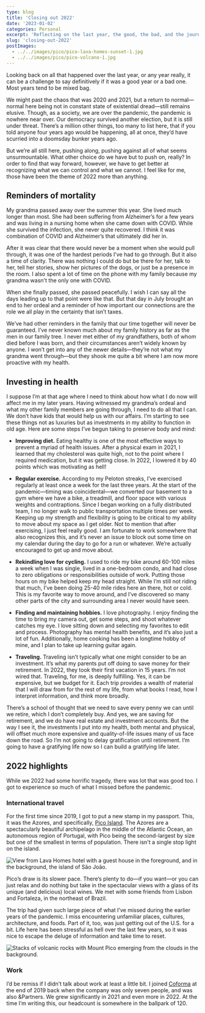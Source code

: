 ```yaml
---
type: blog
title: 'Closing out 2022'
date: '2023-01-02'
categories: Personal
excerpt: 'Reflecting on the last year, the good, the bad, and the journey forward.'
slug: 'closing-out-2022'
postImages:
  - ../../images/pico/pico-lava-homes-sunset-1.jpg
  - ../../images/pico/pico-volcano-1.jpg
---
```


Looking back on all that happened over the last year, or any year really, it can be a challenge to say definitively if it was a good year or a bad one. Most years tend to be mixed bag.

We might past the chaos that was 2020 and 2021, but a return to normal—normal here being not in constant state of existential dread—still remains elusive. Though, as a society, we are over the pandemic, the pandemic is nowhere near over. Our democracy survived another election, but it is still under threat. There’s a million other things, too many to list here, that if you told anyone four years ago would be happening, all at once, they’d have scurried into a doomsday bunker years ago.

But we’re all still here, pushing along, pushing against all of what seems unsurmountable. What other choice do we have but to push on, really? In order to find that way forward, however, we have to get better at recognizing what we can control and what we cannot. I feel like for me, those have been the theme of 2022 more than anything.

## Reminders of mortality

My grandma passed away over the summer this year. She lived much longer than most. She had been suffering from Alzheimer’s for a few years and was living in a nursing home when she came down with COVID. While she survived the infection, she never quite recovered. I think it was combination of COVID and Alzheimer’s that ultimately did her in.

After it was clear that there would never be a moment when she would pull through, it was one of the hardest periods I’ve had to go through. But it also a time of clarity. There was nothing I could do but be there for her, talk to her, tell her stories, show her pictures of the dogs, or just be a presence in the room. I also spent a lot of time on the phone with my family because my grandma wasn't the only one with COVID.

When she finally passed, she passed peacefully. I wish I can say all the days leading up to that point were like that. But that day in July brought an end to her ordeal and a reminder of how important our connections are the role we all play in the certainty that isn’t taxes.

We’ve had other reminders in the family that our time together will never be guaranteed. I’ve never known much about my family history as far as the men in our family tree. I never met either of my grandfathers, both of whom died before I was born, and their circumstances aren’t widely known by anyone. I won’t get into any of the newer details—they’re not what my grandma went through—but they shook me quite a bit where I am now more proactive with my health.

## Investing in health

I suppose I’m at that age where I need to think about how what I do now will affect me in my later years. Having witnessed my grandma’s ordeal and what my other family members are going through, I need to do all that I can. We don’t have kids that would help us with our affairs. I’m starting to see these things not as luxuries but as investments in my ability to function in old age. Here are some steps I’ve begun taking to preserve body and mind:

- **Improving diet.** Eating healthy is one of the most effective ways to prevent a myriad of health issues. After a physical exam in 2021, I learned that my cholesterol was quite high, not to the point where I required medication, but it was getting close. In 2022, I lowered it by 40 points which was motivating as hell!

- **Regular exercise.** According to my Peloton streaks, I’ve exercised regularly at least once a week for the last three years. At the start of the pandemic—timing was coincidental—we converted our basement to a gym where we have a bike, a treadmill, and floor space with various weights and contraptions. Since I began working on a fully distributed team, I no longer walk to public transportation multiple times per week. Keeping up my strength and flexibility is going to be critical to my ability to move about my space as I get older. Not to mention that after exercising, I just feel really good. I am fortunate to work somewhere that also recognizes this, and it’s never an issue to block out some time on my calendar during the day to go for a run or whatever. We’re actually encouraged to get up and move about.

- **Rekindling love for cycling.** I used to ride my bike around 60-100 miles a week when I was single, lived in a one-bedroom condo, and had close to zero obligations or responsibilities outside of work. Putting those hours on my bike helped keep my head straight. While I’m still not riding that much, I’ve been doing 25-40 mile rides here an there, hot or cold. This is my favorite way to move around, and I’ve discovered so many other parts of the city and surrounding area I never would have seen.

- **Finding and maintaining hobbies.** I love photography. I enjoy finding the time to bring my camera out, get some steps, and shoot whatever catches my eye. I love sitting down and selecting my favorites to edit and process. Photography has mental health benefits, and it’s also just a lot of fun. Additionally, home cooking has been a longtime hobby of mine, and I plan to take up learning guitar again.

- **Traveling.** Traveling isn’t typically what one might consider to be an investment. It’s what my parents put off doing to save money for their retirement. In 2022, they took their first vacation in 15 years. I’m not wired that. Traveling, for me, is deeply fulfilling. Yes, it can be expensive, but we budget for it. Each trip provides a wealth of material that I will draw from for the rest of my life, from what books I read, how I interpret information, and think more broadly.

There’s a school of thought that we need to save every penny we can until we retire, which I don’t completely buy. And yes, we are saving for retirement, and we do have real estate and investment accounts. But the way I see it, the investments I put into my health, both mental and physical, will offset much more expensive and quality-of-life issues many of us face down the road. So I’m not going to delay gratification until retirement. I’m going to have a gratifying life now so I can build a gratifying life later.

## 2022 highlights

While we 2022 had some horrific tragedy, there was lot that was good too. I got to experience so much of what I missed before the pandemic.

### International travel

For the first time since 2019, I got to put a new stamp in my passport. This, it was the Azores, and specifically, [Pico Island](https://en.wikipedia.org/wiki/Pico_Island). The Azores are a spectacularly beautiful archipelago in the middle of the Atlantic Ocean, an autonomous region of Portugal, with Pico being the second-largest by size but one of the smallest in terms of population. There isn't a single stop light on the island.

<Image
  src={props.data.mdx.frontmatter.postImages[0]}
  alt="View from Lava Homes hotel with a guest house in the foreground, and in the background, the island of São João."
  className="wide"
  caption="Typical guest house at the Lava Homes hotel complex."
/>

Pico’s draw is its slower pace. There’s plenty to do—if you want—or you can just relax and do nothing but take in the spectacular views with a glass of its unique (and delicious) local wines. We met with some friends from Lisbon and Fortaleza, in the northeast of Brazil.

The trip had given such large piece of what I’ve missed during the earlier years of the pandemic. I miss encountering unfamiliar places, cultures, architecture, and foods. Part of it, too, was just getting out of the U.S. for a bit. Life here has been stressful as hell over the last few years, so it was nice to escape the deluge of information and take time to reset.

<Image
  src={props.data.mdx.frontmatter.postImages[1]}
  alt="Stacks of volcanic rocks with Mount Pico emerging from the clouds in the background."
  caption='Mount Pico, the volcano for which the island is named. Grapevines are grown in the plots between walls made of volcanic rocks, known as "currais."'
/>

### Work

I’d be remiss if I didn’t talk about work at least a little bit. I joined [Coforma](https://coforma.io) at the end of 2019 back when the company was only seven people, and was also &Partners. We grew significantly in 2021 and even more in 2022. At the time I’m writing this, our headcount is somewhere in the ballpark of 120.
